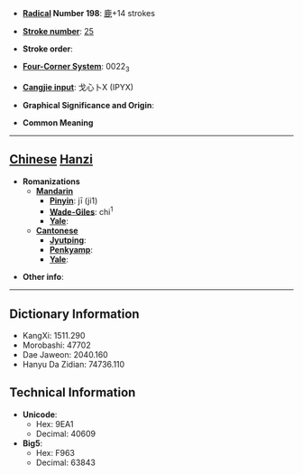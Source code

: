 * '''[[Wiktionary:Chinese radical index| Radical]] Number 198''': [[Wiktionary:Chinese radical index 鹿|鹿]]+14 strokes

* '''[[Wiktionary:Chinese total strokes index|Stroke number]]''': [[Wiktionary:Chinese total strokes index 25|25]]

* '''Stroke order''': 

* '''[[Wiktionary:Chinese four corner index|Four-Corner System]]''': 0022<sub>3</sub>

* '''[[Wiktionary:Chinese Cangjie index|Cangjie input]]''': 戈心卜X (IPYX)

* '''Graphical Significance and Origin''': 

* '''Common Meaning'''

----

== [[Chinese]] [[Hanzi]] ==

* '''Romanizations'''
** '''[[Mandarin]]'''
*** '''[[Pinyin]]''': jī (ji1)
*** '''[[Wade-Giles]]''': chi<sup>1</sup>
*** '''[[Yale]]''': 
** '''[[Cantonese]]'''
*** '''[[Jyutping]]''':
*** '''[[Penkyamp]]''': 
*** '''[[Yale]]''': 

* '''Other info''': 

----

== Dictionary Information ==

* KangXi: 1511.290
* Morobashi: 47702
* Dae Jaweon: 2040.160
* Hanyu Da Zidian: 74736.110

== Technical Information ==

* '''Unicode''':
** Hex: 9EA1
** Decimal: 40609
* '''Big5''':
** Hex: F963
** Decimal: 63843